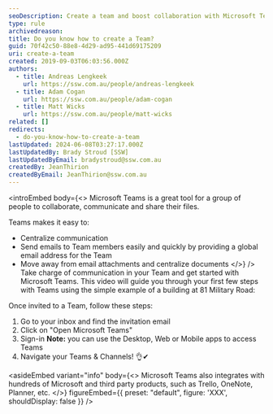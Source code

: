 ```yaml
---
seoDescription: Create a team and boost collaboration with Microsoft Teams, centralizing communication, file sharing, and more.
type: rule
archivedreason:
title: Do you know how to create a Team?
guid: 70f42c50-88e8-4d29-ad95-441d69175209
uri: create-a-team
created: 2019-09-03T06:03:56.000Z
authors:
  - title: Andreas Lengkeek
    url: https://ssw.com.au/people/andreas-lengkeek
  - title: Adam Cogan
    url: https://ssw.com.au/people/adam-cogan
  - title: Matt Wicks
    url: https://ssw.com.au/people/matt-wicks
related: []
redirects:
  - do-you-know-how-to-create-a-team
lastUpdated: 2024-06-08T03:27:17.000Z
lastUpdatedBy: Brady Stroud [SSW]
lastUpdatedByEmail: bradystroud@ssw.com.au
createdBy: JeanThirion
createdByEmail: JeanThirion@ssw.com.au
---
```


<introEmbed
  body={<>
Microsoft Teams is a great tool for a group of people to collaborate, communicate and share their files.

Teams makes it easy to:

- Centralize communication
- Send emails to Team members easily and quickly by providing a global email address for the Team
- Move away from email attachments and centralize documents
  </>}
/>
Take charge of communication in your Team and get started with Microsoft Teams. This video will guide you through your first few steps with Teams using the simple example of a building at 81 Military Road:

<youtubeEmbed url="https://www.youtube.com/embed/blSJnmJcwnI" description="" />

Once invited to a Team, follow these steps:

1. Go to your inbox and find the invitation email
2. Click on "Open Microsoft Teams"
3. Sign-in
   **Note:** you can use the Desktop, Web or Mobile apps to access Teams
4. Navigate your Teams & Channels! 👌✔

<asideEmbed
  variant="info"
  body={<>
    Microsoft Teams also integrates with hundreds of Microsoft and third party products, such as Trello, OneNote, Planner, etc.
  </>}
  figureEmbed={{
    preset: "default",
    figure: 'XXX',
    shouldDisplay: false
  }}
/>
